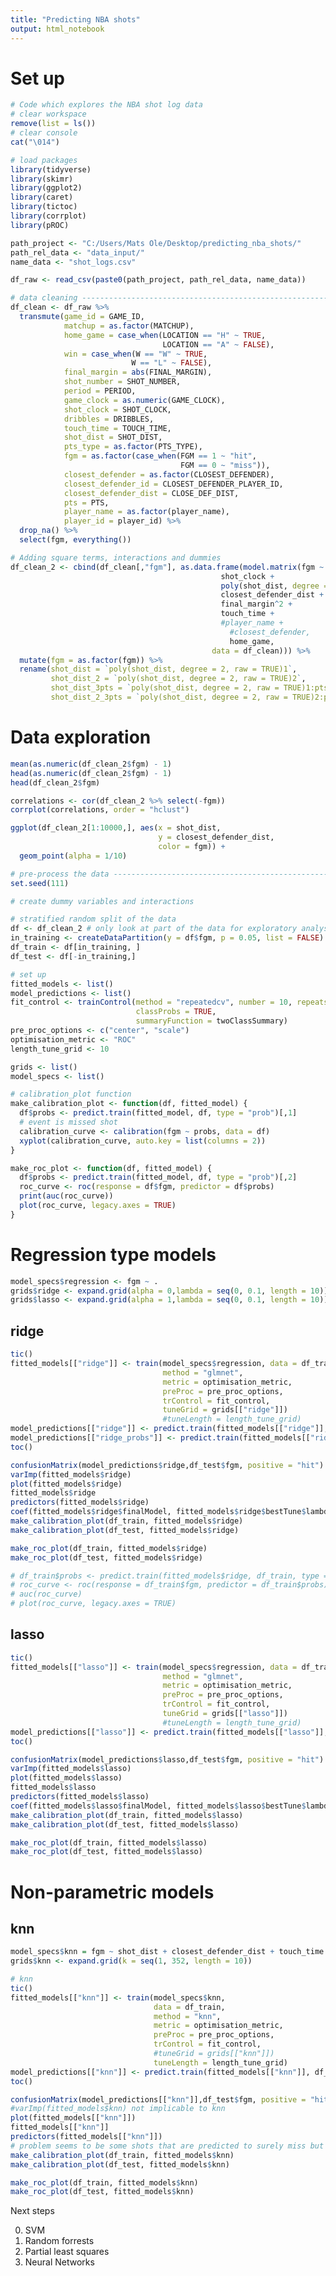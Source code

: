 ```yaml
---
title: "Predicting NBA shots"
output: html_notebook
---
```


# Set up
```r
# Code which explores the NBA shot log data
# clear workspace
remove(list = ls())
# clear console
cat("\014")

# load packages
library(tidyverse)
library(skimr)
library(ggplot2)
library(caret)
library(tictoc)
library(corrplot)
library(pROC)

path_project <- "C:/Users/Mats Ole/Desktop/predicting_nba_shots/"
path_rel_data <- "data_input/"
name_data <- "shot_logs.csv"

df_raw <- read_csv(paste0(path_project, path_rel_data, name_data))

# data cleaning ----------------------------------------------------------------
df_clean <- df_raw %>%
  transmute(game_id = GAME_ID,
            matchup = as.factor(MATCHUP),
            home_game = case_when(LOCATION == "H" ~ TRUE,
                                  LOCATION == "A" ~ FALSE),
            win = case_when(W == "W" ~ TRUE,
                           W == "L" ~ FALSE),
            final_margin = abs(FINAL_MARGIN),
            shot_number = SHOT_NUMBER,
            period = PERIOD,
            game_clock = as.numeric(GAME_CLOCK),
            shot_clock = SHOT_CLOCK,
            dribbles = DRIBBLES,
            touch_time = TOUCH_TIME,
            shot_dist = SHOT_DIST,
            pts_type = as.factor(PTS_TYPE),
            fgm = as.factor(case_when(FGM == 1 ~ "hit",
                                      FGM == 0 ~ "miss")),
            closest_defender = as.factor(CLOSEST_DEFENDER),
            closest_defender_id = CLOSEST_DEFENDER_PLAYER_ID,
            closest_defender_dist = CLOSE_DEF_DIST,
            pts = PTS,
            player_name = as.factor(player_name),
            player_id = player_id) %>%
  drop_na() %>%
  select(fgm, everything())

# Adding square terms, interactions and dummies
df_clean_2 <- cbind(df_clean[,"fgm"], as.data.frame(model.matrix(fgm ~ - 1 +
                                               shot_clock +
                                               poly(shot_dist, degree = 2, raw = TRUE) * pts_type +
                                               closest_defender_dist +
                                               final_margin^2 +
                                               touch_time +
                                               #player_name +
                                                 #closest_defender,
                                                 home_game,
                                             data = df_clean))) %>%
  mutate(fgm = as.factor(fgm)) %>%
  rename(shot_dist = `poly(shot_dist, degree = 2, raw = TRUE)1`,
         shot_dist_2 = `poly(shot_dist, degree = 2, raw = TRUE)2`,
         shot_dist_3pts = `poly(shot_dist, degree = 2, raw = TRUE)1:pts_type3`,
         shot_dist_2_3pts = `poly(shot_dist, degree = 2, raw = TRUE)2:pts_type3`)
```

# Data exploration

```r
mean(as.numeric(df_clean_2$fgm) - 1)
head(as.numeric(df_clean_2$fgm) - 1)
head(df_clean_2$fgm)
```

```r
correlations <- cor(df_clean_2 %>% select(-fgm))
corrplot(correlations, order = "hclust")

ggplot(df_clean_2[1:10000,], aes(x = shot_dist,
                                 y = closest_defender_dist,
                                 color = fgm)) +
  geom_point(alpha = 1/10)
```


```r
# pre-process the data ---------------------------------------------------------
set.seed(111)

# create dummy variables and interactions

# stratified random split of the data
df <- df_clean_2 # only look at part of the data for exploratory analysis
in_training <- createDataPartition(y = df$fgm, p = 0.05, list = FALSE)
df_train <- df[in_training, ]
df_test <- df[-in_training,]

# set up
fitted_models <- list()
model_predictions <- list()
fit_control <- trainControl(method = "repeatedcv", number = 10, repeats = 5,
                            classProbs = TRUE,
                            summaryFunction = twoClassSummary)
pre_proc_options <- c("center", "scale")
optimisation_metric <- "ROC"
length_tune_grid <- 10 

grids <- list()
model_specs <- list()

# calibration_plot function
make_calibration_plot <- function(df, fitted_model) {
  df$probs <- predict.train(fitted_model, df, type = "prob")[,1]
  # event is missed shot
  calibration_curve <- calibration(fgm ~ probs, data = df)
  xyplot(calibration_curve, auto.key = list(columns = 2))
}

make_roc_plot <- function(df, fitted_model) {
  df$probs <- predict.train(fitted_model, df, type = "prob")[,2]
  roc_curve <- roc(response = df$fgm, predictor = df$probs)
  print(auc(roc_curve))
  plot(roc_curve, legacy.axes = TRUE)
}
```

# Regression type models
```r

model_specs$regression <- fgm ~ .
grids$ridge <- expand.grid(alpha = 0,lambda = seq(0, 0.1, length = 10))
grids$lasso <- expand.grid(alpha = 1,lambda = seq(0, 0.1, length = 10))
```


## ridge
```r
tic()
fitted_models[["ridge"]] <- train(model_specs$regression, data = df_train,
                                  method = "glmnet",
                                  metric = optimisation_metric,
                                  preProc = pre_proc_options,
                                  trControl = fit_control,
                                  tuneGrid = grids[["ridge"]])
                                  #tuneLength = length_tune_grid)
model_predictions[["ridge"]] <- predict.train(fitted_models[["ridge"]], df_test)
model_predictions[["ridge_probs"]] <- predict.train(fitted_models[["ridge"]], df_test, type = "prob")
toc()
```

```r
confusionMatrix(model_predictions$ridge,df_test$fgm, positive = "hit")
varImp(fitted_models$ridge)
plot(fitted_models$ridge)
fitted_models$ridge
predictors(fitted_models$ridge)
coef(fitted_models$ridge$finalModel, fitted_models$ridge$bestTune$lambda)
make_calibration_plot(df_train, fitted_models$ridge)
make_calibration_plot(df_test, fitted_models$ridge)

make_roc_plot(df_train, fitted_models$ridge)
make_roc_plot(df_test, fitted_models$ridge)

# df_train$probs <- predict.train(fitted_models$ridge, df_train, type = "prob")[,2]
# roc_curve <- roc(response = df_train$fgm, predictor = df_train$probs)
# auc(roc_curve)
# plot(roc_curve, legacy.axes = TRUE)
```


## lasso
```r
tic()
fitted_models[["lasso"]] <- train(model_specs$regression, data = df_train,
                                  method = "glmnet",
                                  metric = optimisation_metric,
                                  preProc = pre_proc_options,
                                  trControl = fit_control,
                                  tuneGrid = grids[["lasso"]])
                                  #tuneLength = length_tune_grid)
model_predictions[["lasso"]] <- predict.train(fitted_models[["lasso"]], df_test)
toc()
```

```r
confusionMatrix(model_predictions$lasso,df_test$fgm, positive = "hit")
varImp(fitted_models$lasso)
plot(fitted_models$lasso)
fitted_models$lasso
predictors(fitted_models$lasso)
coef(fitted_models$lasso$finalModel, fitted_models$lasso$bestTune$lambda)
make_calibration_plot(df_train, fitted_models$lasso)
make_calibration_plot(df_test, fitted_models$lasso)

make_roc_plot(df_train, fitted_models$lasso)
make_roc_plot(df_test, fitted_models$lasso)

```


# Non-parametric models
## knn
```r
model_specs$knn = fgm ~ shot_dist + closest_defender_dist + touch_time + shot_clock
grids$knn <- expand.grid(k = seq(1, 352, length = 10))

# knn
tic()
fitted_models[["knn"]] <- train(model_specs$knn,
                                data = df_train,
                                method = "knn",
                                metric = optimisation_metric,
                                preProc = pre_proc_options,
                                trControl = fit_control,
                                #tuneGrid = grids[["knn"]])
                                tuneLength = length_tune_grid)
model_predictions[["knn"]] <- predict.train(fitted_models[["knn"]], df_test)
toc()
```

```r
confusionMatrix(model_predictions[["knn"]],df_test$fgm, positive = "hit")
#varImp(fitted_models$knn) not implicable to knn
plot(fitted_models[["knn"]])
fitted_models[["knn"]]
predictors(fitted_models[["knn"]])
# problem seems to be some shots that are predicted to surely miss but score instead
make_calibration_plot(df_train, fitted_models$knn)
make_calibration_plot(df_test, fitted_models$knn)

make_roc_plot(df_train, fitted_models$knn)
make_roc_plot(df_test, fitted_models$knn)

```



Next steps

0. SVM
1. Random forrests
2. Partial least squares
3. Neural Networks

